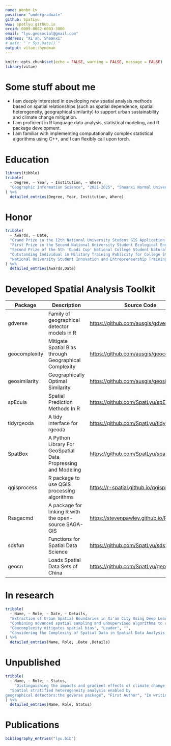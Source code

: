 ```yaml
---
name: Wenbo Lv
position: "undergraduate"
github: SpatLyu
www: spatlyu.github.io
orcid: 0009-0002-6003-3800
email: "lyu.geosocial@gmail.com"
address: "Xi'an, Shaanxi"
# date: "`r Sys.Date()`"
output: vitae::hyndman
---
```


```r
knitr::opts_chunk$set(echo = FALSE, warning = FALSE, message = FALSE)
library(vitae)
```

# Some stuff about me

-   I am deeply interested in developing new spatial analysis methods based on spatial relationships (such as spatial dependence, spatial heterogeneity, geographical similarity) to support urban sustainability and climate change mitigation.
-   I am proficient in R language data analysis, statistical modeling, and R package development.
-   I am familiar with implementing computationally complex statistical algorithms using C++, and I can flexibly call upon torch.

# Education

```r
library(tibble)
tribble(
  ~ Degree, ~ Year, ~ Institution, ~ Where,
  "Geographic Information Science", "2021-2025", "Shaanxi Normal University", "Xi'an, Shaanxi",
) %>%
  detailed_entries(Degree, Year, Institution, Where)
```

# Honor

```r
tribble(
  ~ Awards, ~ Date,
  "Grand Prize in the 12th National University Student GIS Application Skills Competition", "2023.12",
  "First Prize in the Second National University Student Ecological Environment Management Research Innovation Competition", "2023.11",
  "Second Prize of the 5th 'Guodi Cup' National College Student Natural Resource Science and Technology Competition, China Society of Natural Resources", "2023.12",
  "Outstanding Individual in Military Training Publicity for College Students, Shaanxi Normal University", "2021.10",
  "National University Student Innovation and Entrepreneurship Training Program Qualified Completion", "2024.06"
) %>%
  detailed_entries(Awards,Date)
```

# Developed Spatial Analysis Toolkit

| Package       | Description                                                   | Source Code                                | Language       |
|------------------|-------------------|------------------|------------------|
| gdverse       | Family of geographical detector models in R                   | <https://github.com/ausgis/gdverse>        | R, C++, Python |
| geocomplexity | Mitigate Spatial Bias through Geographical Complexity         | <https://github.com/ausgis/geocomplexity>  | C++, Python, C |
| geosimilarity | Geographically Optimal Similarity                             | <https://github.com/ausgis/geosimilarity>  | R              |
| spEcula       | Spatial Prediction Methods In R                               | <https://github.com/SpatLyu/spEcula>       | R              |
| tidyrgeoda    | A tidy interface for rgeoda                                   | <https://github.com/SpatLyu/tidyrgeoda>    | R              |
| SpatBox       | A Python Library For GeoSpatial Data Propressing and Modeling | <https://github.com/SpatLyu/spatbox>       | Python         |
| qgisprocess   | R package to use QGIS processing algorithms                   | <https://r-spatial.github.io/qgisprocess/> | R              |
| Rsagacmd      | A package for linking R with the open-source SAGA-GIS         | <https://stevenpawley.github.io/Rsagacmd/> | R              |
| sdsfun        | Functions for Spatial Data Science                            | <https://github.com/SpatLyu/sdsfun>        | R              |
| geocn         | Loads Spatial Data Sets of China                              | <https://github.com/SpatLyu/geocn>         | R              |

# In research

```r
tribble(
  ~ Name, ~ Role, ~ Date, ~ Details,
  "Extraction of Urban Spatial Boundaries in Xi'an City Using Deep Learning", "Leader", "",
  "Combining advanced spatial sampling and unsupervised algorithms to automatically construct sample sets, and then using geographical neural networks weighted logistic regression to extract urban spatial boundaries",
  "Geocomplexity mitigates spatial bias", "Leader", "",
  "Considering the Complexity of Spatial Data in Spatial Data Analysis to Improve Modeling Accuracy"
) %>%
  detailed_entries(Name, Role, ,Date ,Details)
```

# Unpublished

```r
tribble(
  ~ Name, ~ Role, ~ Status,
    "Distinguishing the impacts and gradient effects of climate change and human activities on vegetation cover in the Weihe River Basin , China", "First Author", "Under revision",
  "Spatial stratified heterogeneity analysis enabled by
geographical detectors:the gdverse package", "First Author", "In writing"
) %>%
  detailed_entries(Name, Role, Status)
```

# Publications

```r
bibliography_entries("lyu.bib")
```
